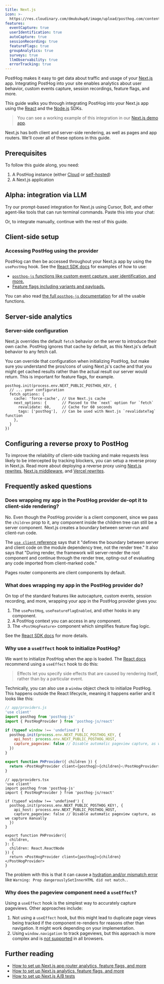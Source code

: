 ```yaml
---
title: Next.js
icon: >-
  https://res.cloudinary.com/dmukukwp6/image/upload/posthog.com/contents/images/docs/integrate/frameworks/nextjs.svg
features:
  eventCapture: true
  userIdentification: true
  autoCapture: true
  sessionRecording: true
  featureFlags: true
  groupAnalytics: true
  surveys: true
  llmObservability: true
  errorTracking: true
---
```




PostHog makes it easy to get data about traffic and usage of your [Next.js](https://nextjs.org/) app. Integrating PostHog into your site enables analytics about user behavior, custom events capture, session recordings, feature flags, and more.

This guide walks you through integrating PostHog into your Next.js app using the [React](/docs/libraries/react) and the [Node.js](/docs/libraries/node) SDKs.

> You can see a working example of this integration in our [Next.js demo app](https://github.com/PostHog/posthog-js/tree/master/playground/nextjs).

Next.js has both client and server-side rendering, as well as pages and app routers. We'll cover all of these options in this guide.

## Prerequisites

To follow this guide along, you need:

1. A PostHog instance (either [Cloud](https://app.posthog.com/signup) or [self-hosted](/docs/self-host))
2. A Next.js application

## Alpha: integration via LLM

Try our prompt-based integration for Next.js using Cursor, Bolt, and other agent-like tools that can run terminal commands. Paste this into your chat:


<AgentPrompt />

Or, to integrate manually, continue with the rest of this guide.

## Client-side setup


<NextJSInstall />

### Accessing PostHog using the provider

PostHog can then be accessed throughout your Next.js app by using the `usePostHog` hook. See the [React SDK docs](/docs/libraries/react) for examples of how to use:

- [`posthog-js` functions like custom event capture, user identification, and more.](/docs/libraries/react#using-posthog-js-functions)
- [Feature flags including variants and payloads.](/docs/libraries/react#feature-flags)

You can also read [the full `posthog-js` documentation](/docs/libraries/js/features) for all the usable functions.

## Server-side analytics


<NextJSInstallServer />

### Server-side configuration

Next.js overrides the default `fetch` behavior on the server to introduce their own cache. PostHog ignores that cache by default, as this Next.js's default behavior to any fetch call.

You can override that configuration when initializing PostHog, but make sure you understand the pros/cons of using Next.js's cache and that you might get cached results rather than the actual result our server would return. This is important for feature flags, for example.

```tsx
posthog.init(process.env.NEXT_PUBLIC_POSTHOG_KEY, {
  // ... your configuration
  fetch_options: {
    cache: 'force-cache', // Use Next.js cache
    next_options: {       // Passed to the `next` option for `fetch`
      revalidate: 60,     // Cache for 60 seconds
      tags: ['posthog'],  // Can be used with Next.js `revalidateTag` function
    },
  }
})
```

## Configuring a reverse proxy to PostHog

To improve the reliability of client-side tracking and make requests less likely to be intercepted by tracking blockers, you can setup a reverse proxy in Next.js. Read more about deploying a reverse proxy using [Next.js rewrites](/docs/advanced/proxy/nextjs), [Next.js middleware](/docs/advanced/proxy/nextjs-middleware), and [Vercel rewrites](/docs/advanced/proxy/vercel).

## Frequently asked questions

### Does wrapping my app in the PostHog provider de-opt it to client-side rendering?

No. Even though the PostHog provider is a client component, since we pass the `children` prop to it, any component inside the children tree can still be a server component. Next.js creates a boundary between server-run and client-run code. 

The [`use client` reference](https://react.dev/reference/rsc/use-client) says that it "defines the boundary between server and client code on the module dependency tree, not the render tree." It also says that "During render, the framework will server-render the root component and continue through the render tree, opting-out of evaluating any code imported from client-marked code."

Pages router components are client components by default.

### What does wrapping my app in the PostHog provider do?

On top of the standard features like autocapture, custom events, session recording, and more, wrapping your app in the PostHog provider gives you:

1. The `usePostHog`, `useFeatureFlagEnabled`, and other hooks in any component.
2. A PostHog context you can access in any component.
3. The `<PostHogFeature>` component which simplifies feature flag logic.

See the [React SDK docs](/docs/libraries/react) for more details.

### Why use a `useEffect` hook to initialize PostHog?

We want to initialize PostHog when the app is loaded. The [React docs](https://react.dev/learn/synchronizing-with-effects) recommend using a `useEffect` hook to do this:

> Effects let you specify side effects that are caused by rendering itself, rather than by a particular event. 

Technically, you can also use a `window` object check to initialize PostHog. This happens outside the React lifecycle, meaning it happens earlier and it looks like this:

<MultiLanguage>

```js
// app/providers.js
'use client'
import posthog from 'posthog-js'
import { PostHogProvider } from 'posthog-js/react'

if (typeof window !== 'undefined') {
  posthog.init(process.env.NEXT_PUBLIC_POSTHOG_KEY, {
    api_host: process.env.NEXT_PUBLIC_POSTHOG_HOST,
    capture_pageview: false // Disable automatic pageview capture, as we capture manually
  })
}

export function PHProvider({ children }) {
  return <PostHogProvider client={posthog}>{children}</PostHogProvider>
}
```

```tsx
// app/providers.tsx
'use client'
import posthog from 'posthog-js'
import { PostHogProvider } from 'posthog-js/react'

if (typeof window !== 'undefined') {
  posthog.init(process.env.NEXT_PUBLIC_POSTHOG_KEY!, {
    api_host: process.env.NEXT_PUBLIC_POSTHOG_HOST,
    capture_pageview: false // Disable automatic pageview capture, as we capture manually
  })
}

export function PHProvider({
  children,
}: {
  children: React.ReactNode
}) {
  return <PostHogProvider client={posthog}>{children}</PostHogProvider>
}
```

</MultiLanguage>

The problem with this is that it can cause a [hydration and/or mismatch error](https://nextjs.org/docs/messages/react-hydration-error) like `Warning: Prop dangerouslySetInnerHTML did not match.`.

### Why does the pageview component need a `useEffect`? 

Using a `useEffect` hook is the simplest way to accurately capture pageviews. Other approaches include:

1. Not using a `useEffect` hook, but this might lead to duplicate page views being tracked if the component re-renders for reasons other than navigation. It might work depending on your implementation. 
2. Using `window.navigation` to track pageviews, but this approach is more complex and is [not supported](https://developer.mozilla.org/en-US/docs/Web/API/Window/navigation) in all browsers. 

## Further reading

- [How to set up Next.js app router analytics, feature flags, and more](/tutorials/nextjs-app-directory-analytics)
- [How to set up Next.js analytics, feature flags, and more](/tutorials/nextjs-analytics)
- [How to set up Next.js A/B tests](/tutorials/nextjs-ab-tests)
